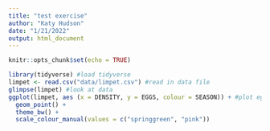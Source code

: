 ```yaml
---
title: "test exercise"
author: "Katy Hudson"
date: "1/21/2022"
output: html_document
---
```


```r
knitr::opts_chunk$set(echo = TRUE)
```

```r
library(tidyverse) #load tidyverse
limpet <- read.csv("data/limpet.csv") #read in data file
glimpse(limpet) #look at data 
ggplot(limpet, aes (x = DENSITY, y = EGGS, colour = SEASON)) + #plot eggs against density, colour by season
  geom_point() +
  theme_bw() +
  scale_colour_manual(values = c("springgreen", "pink")) 
```



